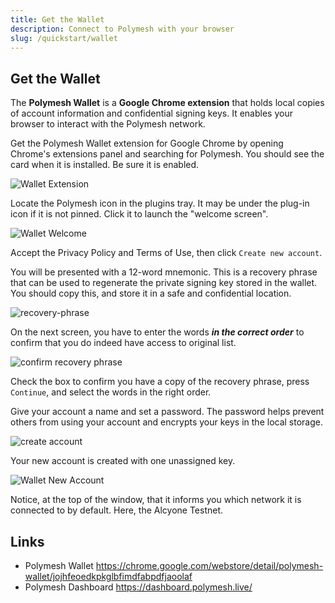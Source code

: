 ```yaml
---
title: Get the Wallet
description: Connect to Polymesh with your browser
slug: /quickstart/wallet
---
```



<YoutubePlayer videoId="k404XGxij6M"/>

## Get the Wallet

The **Polymesh Wallet** is a **Google Chrome extension** that holds local copies of account information and confidential signing keys. It enables your browser to interact with the Polymesh network.

Get the Polymesh Wallet extension for Google Chrome by opening Chrome's extensions panel and searching for Polymesh. You should see the card when it is installed. Be sure it is enabled.

![Wallet Extension](images/wallet_extension.png)

Locate the Polymesh icon in the plugins tray. It may be under the plug-in icon if it is not pinned. Click it to launch the "welcome screen".

![Wallet Welcome](images/welcome.png)

Accept the Privacy Policy and Terms of Use, then click `Create new account`.

You will be presented with a 12-word mnemonic. This is a recovery phrase that can be used to regenerate the private signing key stored in the wallet. You should copy this, and store it in a safe and confidential location.

![recovery-phrase](images/recovery-phrase.png)

On the next screen, you have to enter the words **_in the correct order_** to confirm that you do indeed have access to original list.

![confirm recovery phrase](images/confirm-recovery-phrase.png)

Check the box to confirm you have a copy of the recovery phrase, press `Continue`, and select the words in the right order.

Give your account a name and set a password. The password helps prevent others from using your account and encrypts your keys in the local storage.

![create account](images/create_account.png)

Your new account is created with one unassigned key.

![Wallet New Account](images/new_account.png)

Notice, at the top of the window, that it informs you which network it is connected to by default. Here, the Alcyone Testnet.

## Links

- Polymesh Wallet https://chrome.google.com/webstore/detail/polymesh-wallet/jojhfeoedkpkglbfimdfabpdfjaoolaf
- Polymesh Dashboard https://dashboard.polymesh.live/
